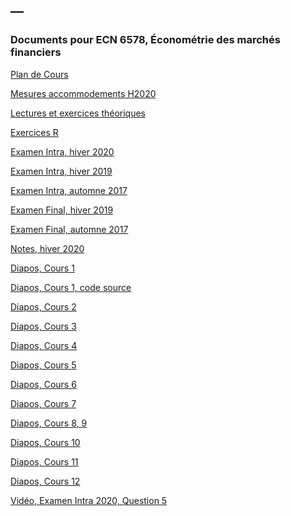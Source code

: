 ---
---

<link rel="stylesheet" href="styles.css" type="text/css">

### Documents pour ECN 6578, Économétrie des marchés financiers

[Plan de Cours](./ECN6578/ECN6578A-H20-PC.pdf)

[Mesures accommodements H2020](./ECN6578/Formulaire mesures accommodements H2020 copy.pdf)

[Lectures et exercices théoriques](./ECN6578/Exercices_theoriques.pdf)

[Exercices R](./ECN6578/Exercices_R.pdf)

[Examen Intra, hiver 2020](./ECN6578/EI20.pdf)

[Examen Intra, hiver 2019](./ECN6578/EI19.pdf)

[Examen Intra, automne 2017](./ECN6578/ECN6578A_EI17.pdf)

[Examen Final, hiver 2019](./ECN6578/EF19.pdf)

[Examen Final, automne 2017](./ECN6578/EF17A.pdf)

[Notes, hiver 2020](./ECN6578/Notes.pdf)

[Diapos, Cours 1](./ECN6578/ECN6578_1.pdf)

[Diapos, Cours 1, code source](./ECN6578/ECN6578_1.Rmd)

[Diapos, Cours 2](./ECN6578/ECN6578_2.pdf)

[Diapos, Cours 3](./ECN6578/ECN6578_3.pdf)

[Diapos, Cours 4](./ECN6578/ECN6578_4.pdf)

[Diapos, Cours 5](./ECN6578/ECN6578_5.pdf)

[Diapos, Cours 6](./ECN6578/ECN6578_6.pdf)

[Diapos, Cours 7](./ECN6578/ECN6578_7.pdf)

[Diapos, Cours 8, 9](./ECN6578/ECN6578_8.pdf)

[Diapos, Cours 10](./ECN6578/ECN6578_10.pdf)

[Diapos, Cours 11](./ECN6578/ECN6578_11.pdf)

[Diapos, Cours 12](./ECN6578/ECN6578_12.pdf)

[Vidéo, Examen Intra 2020, Question 5](https://www.dropbox.com/s/xb6sq72yebfpht2/EI_Q5.mov?dl=0)

